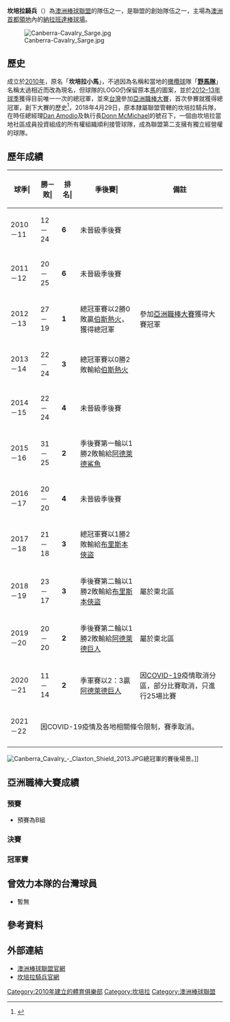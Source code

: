 {{Infobox ABL team
| logo            = Canberra cavalry.png
| city            = [[澳洲首都領地|澳洲首都領地]][[坎培拉|坎培拉]]
| ballpark        = [[納拉班達棒球場|納拉班達棒球場]]
| founded         = 2010年
| inaugural-season= 2010–11年
| asia-series     = 1次
| asia-series-seasons=[[2013年亞洲職棒大賽|2013年]]
| championships   = 1次
| champ-seasons   = [[2012–13年澳洲棒球聯盟賽季|2012–13]]
| finals-apps     = 3次
| finals-seasons  = [[2012–13年澳洲棒球聯盟賽季|2012–13]]、[[2013–14年澳洲棒球聯盟賽季|2013–14]]、[[2017–18年澳洲棒球聯盟賽季|2017–18]]
| uniform-image   = 
| colours         = {{colorbox|#ff7721}} 橘<br>{{colorbox|#000000}} 黑<br>{{colorbox|#ffffff}} 白
| owner           = 當地社區共同經營
| general-manager = {{flagicon|AUS}} [[Donn_McMichael|Donn McMichael]]
| assistant-gm    = {{flagicon|AUS}} [[Anthony_Cangelosi|Anthony Cangelosi]]
| manager         = {{flagicon|AUS}} [[Keith_Ward|Keith Ward]]
| last-season     = 
}}

'''坎培拉騎兵'''（{{lang-en|'''Canberra Cavalry'''}}）為[[澳洲棒球聯盟|澳洲棒球聯盟]]的隊伍之一，是聯盟的創始隊伍之一，主場為[[澳洲首都領地|澳洲首都領地]]內的[[納拉班達棒球場|納拉班達棒球場]]。

[[File:Canberra-Cavalry_Sarge.jpg|thumb]]

==歷史==
成立於[[2010年|2010年]]，原名「'''坎培拉小馬'''」，不過因為名稱和當地的[[橄欖球|橄欖球]]隊「'''[[野馬隊|野馬隊]]'''」名稱太過相近而改為現名，但球隊的LOGO仍保留原本[[馬|馬]]的圖案，並於[[2012–13年澳洲棒球聯盟賽季|2012–13年球季]]獲得目前唯一一次的總冠軍，並來[[台灣|台灣]]參加[[2013年亞洲職棒大賽|亞洲職棒大賽]]，首次參賽就獲得總冠軍，創下大賽的歷史<ref>{{cite news|title=亞洲職棒賽 澳洲騎兵隊奪得冠軍|url=https://www.chinatimes.com/realtimenews/20131120003503-260403?chdtv|website=[[中時電子報|中時電子報]]|date=2013-11-20|accessdate=2019-08-12|archive-date=2019-06-28|archive-url=https://web.archive.org/web/20190628230936/https://www.chinatimes.com/realtimenews/20131120003503-260403?chdtv|dead-url=no}}</ref>，2018年4月29日，原本隸屬聯盟管轄的坎培拉騎兵隊，在時任總經理[[Dan_Amodio|Dan Amodio]]及執行長[[Donn_McMichael|Donn McMichael]]的號召下，一個由坎培拉當地社區成員投資組成的所有權組織順利接管球隊，成為聯盟第二支擁有獨立經營權的球隊。

==歷年成績==
{|border="1" cellspacing="0" cellpadding="2" style="width:90%; text-align:right;"
|- align=middle style="line-height:1.25em; color:#000000; background-color:#ff7721;"
!球季|!!勝－敗|!!排名|!!季後賽|!!備註
|- align=middle
|2010－11
|12－24
|'''6'''
|未晉級季後賽
|
|- align=middle
|2011－12
|20－25
|'''6'''
|未晉級季後賽
|
|- align=middle
|2012－13
|27－19
|'''1'''
|總冠軍賽以2勝0敗贏[[伯斯熱火|伯斯熱火]]，獲得總冠軍
|參加[[亞洲職棒大賽|亞洲職棒大賽]]獲得大賽冠軍
|- align=middle
|2013－14
|22－24
|'''3'''
|總冠軍賽以0勝2敗輸給[[伯斯熱火|伯斯熱火]]
|
|- align=middle
|2014－15
|22－24
|'''4'''
|未晉級季後賽
|
|- align=middle
|2015－16
|31－25
|'''2'''
|季後賽第一輪以1勝2敗輸給[[阿德萊德鯊魚|阿德萊德鯊魚]]
|
|- align=middle
|2016－17
|20－20
|'''4'''
|未晉級季後賽
|
|- align=middle
|2017－18
|21－18
|'''3'''
|總冠軍賽以1勝2敗輸給[[布里斯本俠盜|布里斯本俠盜]]
|
|- align=middle
|2018－19
|23－17
|'''3'''
|季後賽第二輪以1勝2敗輸給[[布里斯本俠盜|布里斯本俠盜]]
|屬於東北區
|- align=middle
|2019－20
|20－20
|'''2'''
|季後賽第二輪以1勝2敗輸給[[阿德萊德巨人|阿德萊德巨人]]
|屬於東北區
|- align=middle
|2020－21
|11－14
|'''2'''
|季軍賽以2：3贏[[阿德萊德巨人|阿德萊德巨人]]
|因[[2019冠状病毒病澳大利亚疫情|COVID-19]]疫情取消分區，部分比賽取消，只進行25場比賽
|- align=middle
|2021－22
|colspan=4|因COVID-19疫情及各地相關條令限制，賽季取消。
|-
|}

[[File:Canberra_Cavalry_-_Claxton_Shield_2013.JPG|thumb]]總冠軍的賽後場景。]]

==亞洲職棒大賽成績==
===預賽===
{{linescore
| team-width = 250
| Date = 2013年11月16日
| Time = 12:00
| Location = [[臺中市洲際棒球場|臺中市洲際棒球場]]
| Other = 
| Road = {{flagicon|AUS}} '''[[坎培拉騎兵|坎培拉騎兵]]''' | RoadAbr = {{flagicon|AUS}} 
| R1 =0  | R2 =1  | R3 =0  | R4 =0  | R5 =0  | R6 =0  | R7 =0  | R8 =0  | R9 =1  | RR =2  | RH =10  | RE =0 
| Home = {{flagicon|ROC}} [[義大犀牛|義大犀牛]] | HomeAbr = {{flagicon|ROC}} 
| H1 =0  | H2 =0  | H3 =0  | H4 =0  | H5 =0  | H6 =0  | H7 =0  | H8 =0  | H9 =0  | HR =0  | HH =9  | HE =0 
| WP =[[Mike_Ekstrom|Mike Ekstrom]]| LP =[[Matt_Torra|Matt Torra]]| SV =[[Sean_Toler|Sean Toler]]
| HomeHR =   | RoadHR = 
| Attendance = 3513
| Notes = 
| BoxURL = 
}}

{{linescore
| team-width = 250
| Date = 2013年11月17日
| Time = 13:00
| Location = [[桃園國際棒球場|桃園國際棒球場]]
| Other = 
| Road = {{flagicon|JPN}} '''[[東北樂天金鷲|東北樂天金鷲]]''' | RoadAbr = {{flagicon|JPN}} 
| R1 =0  | R2 =3  | R3 =1  | R4 =0  | R5 =1  | R6 =0  | R7 =0  | R8 =1  | R9 =0  | RR =6  | RH =6  | RE =0 
| Home = {{flagicon|AUS}} [[坎培拉騎兵|坎培拉騎兵]] | HomeAbr = {{flagicon|AUS}}
| H1 =0  | H2 =0  | H3 =0  | H4 =0  | H5 =3  | H6 =0  | H7 =0  | H8 =0  | H9 =0  | HR =3  | HH =8  | HE =1
| WP =[[永井怜|永井怜]]| LP =[[Chris_Motta|Chris Motta]]| SV =[[小山伸一郎|小山伸一郎]]
| HomeHR =   | RoadHR = 
| Attendance = 4211 
| Notes = 
| BoxURL = 
}}

*預賽為B組

===決賽===
{{linescore
| team-width = 250
| Date = 2013年11月18日
| Time = 18:30
| Location = [[臺中市洲際棒球場|臺中市洲際棒球場]]
| Other = 
| Road = {{flagicon|AUS}} '''[[坎培拉騎兵|坎培拉騎兵]]''' | RoadAbr = {{flagicon|AUS}} 
| R1 =1  | R2 =1  | R3 =1  | R4 =2  | R5 =0  | R6 =0  | R7 =0  | R8 =0  | R9 =0  | R10 =4  | RR =9  | RH =14  | RE =0 
| Home = {{flagicon|KOR}} [[三星獅|三星獅]]   | HomeAbr = {{flagicon|KOR}}
| H1 =1  | H2 =0  | H3 =1  | H4 =0  | H5 =3  | H6 =0  | H7 =0  | H8 =0  | H9 =0  | H10 =0  | HR =5  | HH =8  | HE =4
| WP =[[Jeff_Lyman|Jeff Lyman]]| LP =[[安志晚|安志晚]]| SV =   
| HomeHR =  
| RoadHR = [[傑克·莫菲|Jack Murphy]]（10局上，2分<ref>{{cite news|title=亞職大賽／莫菲延長賽驚天2分彈　韓職三星遭淘汰！|url=https://www.nownews.com/news/20131118/1023947/|website=[[NOWnews今日新聞|NOWnews今日新聞]]|date=2013-11-18|accessdate=2019-08-12|archive-date=2019-08-12|archive-url=https://web.archive.org/web/20190812101931/https://www.nownews.com/news/20131118/1023947/|dead-url=no}}</ref>）
| Attendance = 1021
| Notes = 
| BoxURL = 
}}

===冠軍賽===
{{linescore
| team-width = 250
| Date = 2013年11月20日
| Time = 18:00
| Location = [[臺中市洲際棒球場|臺中市洲際棒球場]]
| Other = 
| Road={{flagicon|ROC}} [[統一7-ELEVEn獅|統一7-ELEVEn獅]]   | RoadAbr = {{flagicon|ROC}}| R1 =0  | R2 =2  | R3 =2  | R4 =0  | R5 =0  | R6 =0  | R7 =0  | R8 =0  | R9 =0  | RR =4  | RH =9  | RE =0 
| Home ={{flagicon|AUS}} [[坎培拉騎兵|坎培拉騎兵]]  | HomeAbr = {{flagicon|AUS}} | H1 =2  | H2 =0  | H3 =0  | H4 =1  | H5 =0  | H6 =0  | H7 =5  | H8 =6  | H9 =X  | HR =14  | HH =20  | HE =3
| WP =[[Mike_Ekstrom|Mike Ekstrom]]| LP =[[高建三|高建三]]| SV = 
| HomeHR = [[傑克·莫菲|Jack Murphy]]（8局下，4分）
| RoadHR = 
| Attendance = 7925
| Notes = 
| BoxURL = 
}}

==曾效力本隊的台灣球員==
*暫無

==參考資料==
{{Reflist}}

==外部連結==
* [http://www.theabl.com.au 澳洲棒球聯盟官網]{{Wayback|url=http://www.theabl.com.au/ |date=20200926071150 }}{{en}}
* [http://web.theabl.com.au/index.jsp?sid=t4066 坎培拉騎兵官網]{{Wayback|url=http://web.theabl.com.au/index.jsp?sid=t4066 |date=20101108075942 }}{{en}}
{{澳洲棒球聯盟}}
{{DEFAULTSORT:Canberra Cavalry}}
[[Category:2010年建立的體育俱樂部|Category:2010年建立的體育俱樂部]]
[[Category:坎培拉|Category:坎培拉]]
[[Category:澳洲棒球聯盟|Category:澳洲棒球聯盟]]